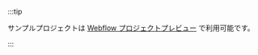 :::tip

サンプルプロジェクトは [Webflow プロジェクトプレビュー](https://preview.webflow.com/preview/charless-trendy-site-f191c0?utm_medium=preview_link&utm_source=designer&utm_content=charless-trendy-site-f191c0&preview=0eae5f73661a8a5791787f0438bc29de&workflow=preview) で利用可能です。

:::
